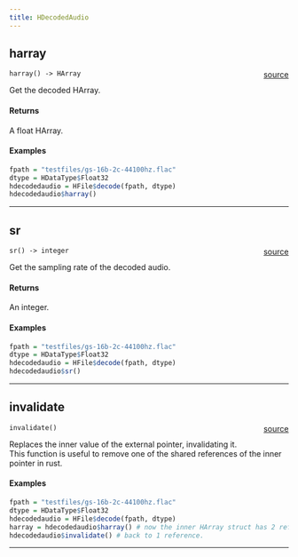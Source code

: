```yaml
---
title: HDecodedAudio
---
```


## harray

`harray() -> HArray` <span style="float: right;"> [source](https://github.com/daniellga/harmonium/tree/master/r-harmonium/src/rust/src/hfile.rs#L45) </span> \

Get the decoded HArray.

#### Returns

A float HArray. \

#### Examples

```r
fpath = "testfiles/gs-16b-2c-44100hz.flac"
dtype = HDataType$Float32
hdecodedaudio = HFile$decode(fpath, dtype)
hdecodedaudio$harray()

```

_________

## sr

`sr() -> integer` <span style="float: right;"> [source](https://github.com/daniellga/harmonium/tree/master/r-harmonium/src/rust/src/hfile.rs#L72) </span> \

Get the sampling rate of the decoded audio.


#### Returns

An integer. \

#### Examples

```r
fpath = "testfiles/gs-16b-2c-44100hz.flac"
dtype = HDataType$Float32
hdecodedaudio = HFile$decode(fpath, dtype)
hdecodedaudio$sr()

```

_________

## invalidate

`invalidate()` <span style="float: right;"> [source](https://github.com/daniellga/harmonium/tree/master/r-harmonium/src/rust/src/hfile.rs#L101) </span> \

Replaces the inner value of the external pointer, invalidating it. \
This function is useful to remove one of the shared references of the inner pointer in rust. \

#### Examples

```r
fpath = "testfiles/gs-16b-2c-44100hz.flac"
dtype = HDataType$Float32
hdecodedaudio = HFile$decode(fpath, dtype)
harray = hdecodedaudio$harray() # now the inner HArray struct has 2 references.
hdecodedaudio$invalidate() # back to 1 reference.
```

_________
